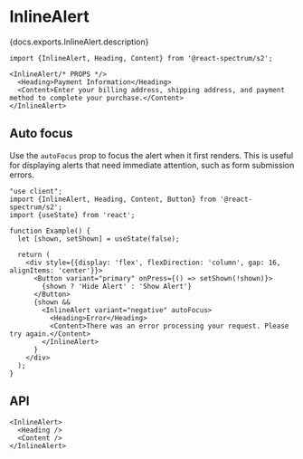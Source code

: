

# InlineAlert

<PageDescription>{docs.exports.InlineAlert.description}</PageDescription>

```tsx render docs={docs.exports.InlineAlert} links={docs.links} props={['variant', 'fillStyle']} initialProps={{variant: 'neutral'}} type="s2"
import {InlineAlert, Heading, Content} from '@react-spectrum/s2';

<InlineAlert/* PROPS */>
  <Heading>Payment Information</Heading>
  <Content>Enter your billing address, shipping address, and payment method to complete your purchase.</Content>
</InlineAlert>
```

## Auto focus

Use the `autoFocus` prop to focus the alert when it first renders. This is useful for displaying alerts that need immediate attention, such as form submission errors.

```tsx render hideImports
"use client";
import {InlineAlert, Heading, Content, Button} from '@react-spectrum/s2';
import {useState} from 'react';

function Example() {
  let [shown, setShown] = useState(false);

  return (
    <div style={{display: 'flex', flexDirection: 'column', gap: 16, alignItems: 'center'}}>
      <Button variant="primary" onPress={() => setShown(!shown)}>
        {shown ? 'Hide Alert' : 'Show Alert'}
      </Button>
      {shown &&
        <InlineAlert variant="negative" autoFocus>
          <Heading>Error</Heading>
          <Content>There was an error processing your request. Please try again.</Content>
        </InlineAlert>
      }
    </div>
  );
}
```

## API

```tsx links={{InlineAlert: '#inlinealert'}}
<InlineAlert>
  <Heading />
  <Content />
</InlineAlert>
```

<PropTable component={docs.exports.InlineAlert} links={docs.links} />
